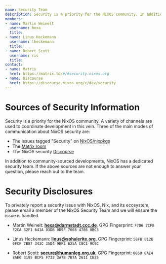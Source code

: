 ```yaml
---  
name: Security Team
description: Security is a priority for the NixOS community. In addition to community-sourced developments, NixOS has a dedicated team, to look into privately reported security issues.
members:
- name: Martin Weinelt
  username: hexa
  title:
- name: Linus Heckemann
  username: lheckemann
  title:
- name: Robert Scott
  username: ris
  title:
contact:
- name: Matrix
  href: https://matrix.to/#/#security:nixos.org
- name: Discourse
  href: https://discourse.nixos.org/c/dev/security
---
```

# Sources of Security Information

Security is a priority for the NixOS community. A variety of channels are used to coordinate development in this vein. Three of the main modes of communication about NixOS security are:

- The issues tagged "Security" on [NixOS/nixpkgs](https://github.com/NixOS/nixpkgs/issues?q=is%3Aopen+is%3Aissue+label%3A%221.severity%3A+security%22)
- The [Matrix room](https://matrix.to/#/#security:nixos.org)
- The NixOS security [Discourse](https://discourse.nixos.org/c/dev/security)

In addition to community-sourced developments, NixOS has a dedicated security team. If the above sources are not enough to answer your question, please reach out to the team. 

# Security Disclosures

To privately report a security issue with NixOS, Nix, and its ecosystem, please email a member of the NixOS Security Team and we will ensure the issue is handled.

- Martin Weinelt: **hexa@darmstadt.ccc.de**, GPG Fingerprint: `F7D6 7CFB F2CA 32F1 641A 03DB 0D9F 7008 4786 0BC5`

- Linus Heckemann: **linus@sphalerite.org**, GPG Fingerprint: `58FB 812B 0FCF 7B87 343C 35D4 9EF3 625A C8C1 9C9C`

- Robert Scott: **secure@humanleg.org.uk**, GPG Fingerprint: `8868 8AE4 8AE6 3195 BCF5 F732 3A7B 7B7A 2611 CE25`
